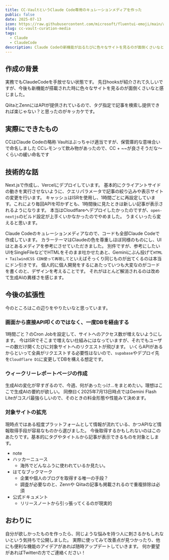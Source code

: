 ```yaml
---
title: CC-VaultというClaude Code専用のキュレーションメディアを作った
public: false
date: 2025-07-13
icon: https://raw.githubusercontent.com/microsoft/fluentui-emoji/main/assets/Lemon/Flat/lemon_flat.svg
slug: cc-vault-curation-media
tags: 
  - Claude
  - ClaudeCode
description: Claude Codeの新機能が出るたびに色々なサイトを見るのが面倒くさいなと思って、ZennとQiitaのClaude Code記事をまとめるツール「CC-Vault」を作りました。実務でClaude Code使ってて同じような悩みを持つ人に刺さるかもしれません。
---
```



## 作成の背景

実務でもClaudeCodeを手放せない状態です。
先日hooksが紹介されて久しいですが、今後も新機能が搭載された時に色々なサイトを見るのが面倒くさいなと感じました。

QiitaとZennにはAPIが提供されているので、タグ指定で記事を検索し提供できれば楽じゃない？と思ったのがキッカケです。

## 実際にできたもの

<LinkPreview url="https://cc-vault.vercel.app/" />

CCはClaude Codeの略称
Vaultはぶっちゃけ適当ですが、保管庫的な意味合いで命名しました
CCレモンって飲み物があったので、CC + ~~が良さそうだな〜くらいの緩い命名です

## 技術的な話

Next.jsで作成し、Vercelにデプロイしています。
基本的にクライアントサイドの動きを実行させないように、クエリパラメータで記事の絞り込みや表示サイトの変更を行います。
キャッシュはISRを使用し、1時間ごとに再設定しています。これにより毎回APIを叩かずとも、1時間後に見たときは新しい記事が表示されるようになります。
<LinkPreview url="https://nextjs.org/docs/app/guides/incremental-static-regeneration" />
本当はCloudflareへデプロイしたかったのですが、`open-nextjs`のビルド設定が上手くいかなかったのでやめました。
うまくいったら変えると思います。

Claude Codeのキュレーションメディアなので、コードも全部Claude Codeで作成しています。
カラーテーマはClaudeの色を尊重しほぼ同様のものにし、UIはとあるメディアを参考にさせていただきました。
別件ですが、参考にしたいUIをSingleFileなどでHTMLをそのまま吐かせたあと、Geminiにぶん投げて`HTML + TailwindCSS CDN使って再現して`といえばそっくり同じものが出てくるのは本当にドン引きです。
個人的に個人開発をするにあたっていつも大変なのがコードを書くのと、デザインを考えることです。
それがほとんど解消されるのは改めて生成AIの異様さを感じます。

## 今後の拡張性

今のところはこの辺りをやりたいなと思っています。

### 画面から直接API叩くのではなく、一度DBを経由する

1時間ごと？のCron Jobを設定して、サイトへのアクセス数が増えないようにします。
今はISRでそこまで増えない仕組みにはなっていますが、それでもユーザーの数だけ開くたびに対象サイトへのリクエストが飛びます。
いくらAPIがあるからといって全員がリクエストする必要性はないので、`supabase`やデプロイ先を`Cloudflare D1`に変更してDBを構える想定です。

### ウィークリーレポートページの作成

生成AIの変化が早すぎるので、今週、何があったっけ…をまとめたい。理想はここで生成AIの要約が欲しい。
同僚曰く2025年7月13日時点ではGemini Flash Liteがコスパ最強らしいので、そのときの料金形態や性能みて決めます。

### 対象サイトの拡充

現時点ではある程度プラットフォームとして情報が流れている、かつAPIなど情報取得手段が容易なものから選びました。
今後取得するかもしれないのはこのあたりです。基本的にタグやタイトルから記事が表示できるものを対象とします。
- note
- ハッカーニュース
  - 海外でどんなふうに使われているか見たい。
- はてなブックマーク
  - 企業や個人のブログを取得する唯一の手段？
  - 調査が必要なのと、Zennや Qiitaの記事も掲載されるので重複排除は必須
- 公式ドキュメント
  - リリースノートから引っ張ってくるのが現実的

## おわりに

自分が欲しかったものを作ったら、同じような悩みを持つ人に刺さるかもしれないという気持ちで公開しました。
実際に使ってみて改善点が見つかったり、他にも便利な機能のアイデアがあれば随時アップデートしていきます。
何か要望があればTwitterの方でご連絡ください！